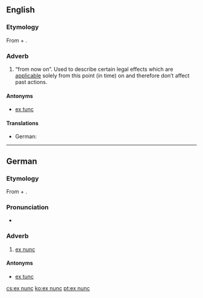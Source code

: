 ==English==

===Etymology===
From {{etyl|la|en}} {{term|ex||from|lang=la}} + {{term|nunc||now|lang=la}}.

===Adverb===
{{en-adv|-}}

# {{context|legal}} “from now on”. Used to describe certain legal effects which are [[applicable]] solely from this point (in time) on and therefore don’t affect past actions.

====Antonyms====
* [[ex tunc]]

====Translations====
{{trans-top|law: from now on}}
* German: {{t-|de|ex nunc}}
{{trans-mid}}
{{trans-bottom}}

----

==German==

===Etymology===
From {{etyl|la|de}} {{term|ex||from|lang=la}} + {{term|nunc||now|lang=la}}.

===Pronunciation===
* {{IPA|[ʔɛksˈnʊŋk]|lang=de}}

===Adverb===
{{head|de|adverb|head=[[ex#Latin|ex]] [[nunc#Latin|nunc]]}}

# {{context|legal|lang=de}} [[#English|ex nunc]]

====Antonyms====
* [[ex tunc]]

[[cs:ex nunc]]
[[ko:ex nunc]]
[[pt:ex nunc]]